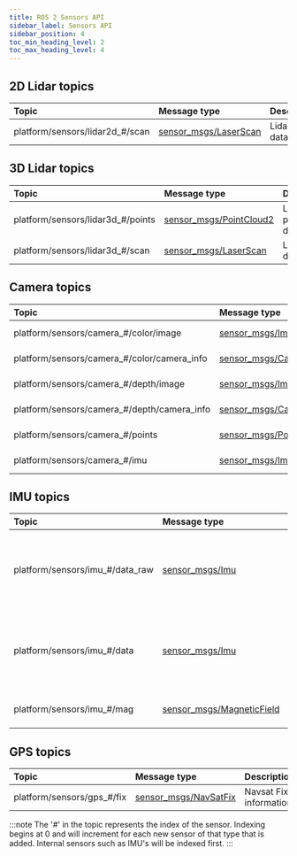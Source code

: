 ```yaml
---
title: ROS 2 Sensors API
sidebar_label: Sensors API
sidebar_position: 4
toc_min_heading_level: 2
toc_max_heading_level: 4
---
```



## 2D Lidar topics

| Topic                           | Message type                                                                                                 | Description     | QoS                                       |
| :------------------------------ | :----------------------------------------------------------------------------------------------------------- | :-------------- | :---------------------------------------- |
| platform/sensors/lidar2d_#/scan | [sensor_msgs/LaserScan](https://github.com/ros2/common_interfaces/blob/humble/sensor_msgs/msg/LaserScan.msg) | Lidar scan data | [System Default](overview#system-default) |

## 3D Lidar topics

| Topic                             | Message type                                                                                                     | Description           | QoS                                       |
| :-------------------------------- | :--------------------------------------------------------------------------------------------------------------- | :-------------------- | :---------------------------------------- |
| platform/sensors/lidar3d_#/points | [sensor_msgs/PointCloud2](https://github.com/ros2/common_interfaces/blob/humble/sensor_msgs/msg/PointCloud2.msg) | Lidar pointcloud data | [System Default](overview#system-default) |
| platform/sensors/lidar3d_#/scan   | [sensor_msgs/LaserScan](https://github.com/ros2/common_interfaces/blob/humble/sensor_msgs/msg/LaserScan.msg)     | Lidar scan data       | [System Default](overview#system-default) |

## Camera topics

| Topic                                        | Message type                                                                                                     | Description     | QoS                                       |
| :------------------------------------------- | :--------------------------------------------------------------------------------------------------------------- | :-------------- | :---------------------------------------- |
| platform/sensors/camera_#/color/image       | [sensor_msgs/Image](https://github.com/ros2/common_interfaces/blob/humble/sensor_msgs/msg/Image.msg)             | Raw RGB image   | [System Default](overview#system-default) |
| platform/sensors/camera_#/color/camera_info | [sensor_msgs/CameraInfo](https://github.com/ros2/common_interfaces/blob/humble/sensor_msgs/msg/CameraInfo.msg)   | Camera Info     | [System Default](overview#system-default) |
| platform/sensors/camera_#/depth/image        | [sensor_msgs/Image](https://github.com/ros2/common_interfaces/blob/humble/sensor_msgs/msg/Image.msg)             | Raw depth image | [System Default](overview#system-default) |
| platform/sensors/camera_#/depth/camera_info  | [sensor_msgs/CameraInfo](https://github.com/ros2/common_interfaces/blob/humble/sensor_msgs/msg/CameraInfo.msg)   | Camera Info     | [System Default](overview#system-default) |
| platform/sensors/camera_#/points             | [sensor_msgs/PointCloud2](https://github.com/ros2/common_interfaces/blob/humble/sensor_msgs/msg/PointCloud2.msg) | Pointcloud data | [System Default](overview#system-default) |
| platform/sensors/camera_#/imu                | [sensor_msgs/Imu](https://github.com/ros2/common_interfaces/blob/humble/sensor_msgs/msg/Imu.msg)                 | IMU data        | [System Default](overview#system-default) |

## IMU topics

| Topic                           | Message type                                                                                                         | Description                                                              | QoS                                       |
| :------------------------------ | :------------------------------------------------------------------------------------------------------------------- | :----------------------------------------------------------------------- | :---------------------------------------- |
| platform/sensors/imu_#/data_raw | [sensor_msgs/Imu](https://github.com/ros2/common_interfaces/blob/humble/sensor_msgs/msg/Imu.msg)                     | Raw IMU orientation, angular velocity, and linear acceleration data      | [Sensor Data](overview#sensor-data)       |
| platform/sensors/imu_#/data     | [sensor_msgs/Imu](https://github.com/ros2/common_interfaces/blob/humble/sensor_msgs/msg/Imu.msg)                     | Filtered IMU orientation, angular velocity, and linear acceleration data | [System Default](overview#system-default) |
| platform/sensors/imu_#/mag      | [sensor_msgs/MagneticField](https://github.com/ros2/common_interfaces/blob/humble/sensor_msgs/msg/MagneticField.msg) | IMU magnetic field data                                                  | [System Default](overview#system-default) |

## GPS topics

| Topic                      | Message type                                                                                                 | Description            | QoS                                       |
| :------------------------- | :----------------------------------------------------------------------------------------------------------- | :--------------------- | :---------------------------------------- |
| platform/sensors/gps_#/fix | [sensor_msgs/NavSatFix](https://github.com/ros2/common_interfaces/blob/humble/sensor_msgs/msg/NavSatFix.msg) | Navsat Fix information | [System Default](overview#system-default) |


:::note
The '#' in the topic represents the index of the sensor. Indexing begins at 0 and will increment for
each new sensor of that type that is added. Internal sensors such as IMU's will be indexed first.
:::